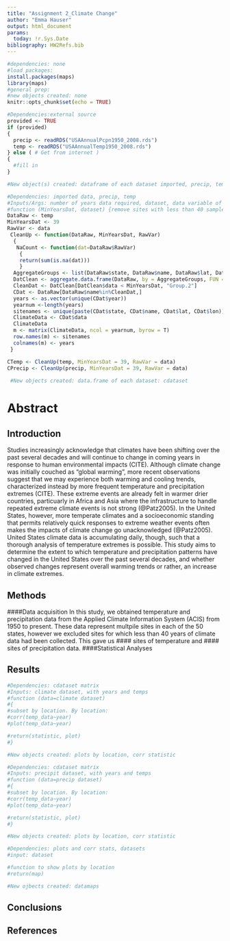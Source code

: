 ```yaml
---
title: "Assignment 2_Climate Change"
author: "Emma Hauser"
output: html_document
params:
  today: !r.Sys.Date
bibliography: HW2Refs.bib
---
```


<!--Chunk for file setup-->
```r
#dependencies: none
#load packages:
install.packages(maps)
library(maps)
#general prep:
#new objects created: none
knitr::opts_chunk$set(echo = TRUE)
```

<!--Chunk for data import-->
```r
#Dependencies:external source
provided <- TRUE
if (provided)
{
  precip <- readRDS("USAAnnualPcpn1950_2008.rds")
  temp <- readRDS("USAAnnualTemp1950_2008.rds")
} else ( # Get from internet )
{
  #fill in
}

#New object(s) created: dataframe of each dataset imported, precip, temp
```

<!--Chunk for cleaning data-->
```r
#Dependencies: imported data, precip, temp
#Inputs/Args: number of years data required, dataset, data variable of interest
#function (MinYearsDat, dataset) {remove sites with less than 40 sample points, return(clean datamatrix)}
DataRaw <- temp
MinYearsDat <- 39
RawVar <- data
 CleanUp <- function(DataRaw, MinYearsDat, RawVar)
  {
   NaCount <- function(dat=DataRaw$RawVar)
    {
    return(sum(is.na(dat)))
    }
  AggregateGroups <- list(DataRaw$state, DataRaw$name, DataRaw$lat, DataRaw$lon)
  DatClean <- aggregate.data.frame(DataRaw, by = AggregateGroups, FUN = "NaCount")
  CleanDat <- DatClean[DatClean$data < MinYearsDat, "Group.2"]
  CDat <- DataRaw[DataRaw$name%in%CleanDat,]
  years <- as.vector(unique(CDat$year))
  yearnum <-length(years)
  sitenames <- unique(paste(CDat$state, CDat$name, CDat$lat, CDat$lon))
  ClimateData <- CDat$data
  ClimateData
  m <- matrix(ClimateData, ncol = yearnum, byrow = T)
  row.names(m) <- sitenames
  colnames(m) <- years
 }

CTemp <- CleanUp(temp, MinYearsDat = 39, RawVar = data)
CPrecip <- CleanUp(precip, MinYearsDat = 39, RawVar = data)
 
 #New objects created: data.frame of each dataset: cdataset
```
# Abstract

## Introduction
  Studies increasingly acknowledge that climates have been shifting over the past several decades and will continue to change in coming years in response to human environmental impacts (CITE). Although climate change was initially couched as "global warming", more recent observations suggest that we may experience both warming and cooling trends, characterized instead by more frequent temperature and precipitation extremes (CITE). These extreme events are already felt in warmer drier countries, particuarly in Africa and Asia where the infrastructure to handle repeated extreme climate events is not strong (@Patz2005). In the United States, however, more temperate climates and a socioeconomic standing that permits relatively quick responses to extreme weather events often makes the impacts of climate change go unacknowledged (@Patz2005). United States climate data is accumulating daily, though, such that a thorough analysis of temperature extremes is possible. This study aims to determine the extent to which temperature and precipitation patterns have changed in the United States over the past several decades, and whether observed changes represent overall warming trends or rather, an increase in climate extremes.

## Methods
  ####Data acquisition
  In this study, we obtained temperature and precipitation data from the Applied Climate Information System (ACIS) from 1950 to present. These data represent multpile sites in each of the 50 states, however we excluded sites for which less than 40 years of climate data had been collected. This gave us #### sites of temperature and #### sites of precipitation data. 
  ####Statistical Analyses

## Results

<!--Chunk for Climate Warming-->
<!--Code that shows temp change over time at each location that has 40 or more years of data-->
```r
#Dependencies: cdataset matrix
#Inputs: climate dataset, with years and temps
#function (data=climate dataset)
#{
#subset by location. By location:
#corr(temp_data~year)
#plot(temp_data~year)

#return(statistic, plot)
#}

#New objects created: plots by location, corr statistic
```

<!--Chunk for Precip Change-->
<!--Code that shows precip over time at each location that has 40 or more years of data-->
```r
#Dependencies: cdataset matrix
#Inputs: precipit dataset, with years and temps
#function (data=precip dataset)
#{
#subset by location. By location:
#corr(temp_data~year)
#plot(temp_data~year)

#return(statistic, plot)
#}

#New objects created: plots by location, corr statistic
```

<!--A chunk to map the data-->
```r
#Dependencies: plots and corr stats, datasets
#input: dataset

#function to show plots by location
#return(map)

#New ojbects created: datamaps
```


## Conclusions


## References